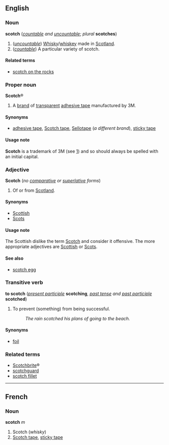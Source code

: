 ==English==
===Noun===
'''scotch''' (''[[countable]] and [[uncountable]]''; ''plural'' '''scotches''')

#(''[[uncountable]]'') [[Whisky]]/[[whiskey]] made in [[Scotland]].
#(''[[countable]]'') A particular variety of scotch.

====Related terms====
*[[scotch on the rocks]]

===Proper noun===
'''Scotch'''&reg;

#A [[brand]] of [[transparent]] [[adhesive tape]] manufactured by 3M.

====Synonyms====
*[[adhesive tape]], [[Scotch tape]], [[Sellotape]] (''a different brand''), [[sticky tape]]

====Usage note====
'''Scotch''' is a trademark of 3M (see [http://www.3m.com/legal.jhtml]) and so should always be spelled with an initial capital.

===Adjective===
'''Scotch''' (''no [[comparative]] or [[superlative]] forms'')

#Of or from [[Scotland]].

====Synonyms====
*[[Scottish]]
*[[Scots]]

====Usage note====
The Scottish dislike the term [[Scotch]] and consider it offensive.  The more appropriate adjectives are [[Scottish]] or [[Scots]].

====See also====
*[[scotch egg]]

===Transitive verb===
'''to scotch''' (''[[present participle]]'' '''scotching''', ''[[past tense]] and [[past participle]]'' '''scotched''')

#To prevent (something) from being successful.
#:''The rain scotched his plans of going to the beach.''

====Synonyms====
*[[foil]]

===Related terms===
*[[Scotchbrite]]&reg;<!-- related to which sense? capitalised? -->
*[[scotchguard]]<!-- related to which sense? capitalised? -->
*[[scotch fillet]]<!-- related to which sense? capitalised? -->

----

==French==
===Noun===
'''scotch''' ''m''

#Scotch (''whisky'')
#[[Scotch tape]], [[sticky tape]]